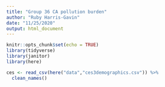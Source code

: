 ```yaml
---
title: "Group 36 CA pollution burden"
author: "Ruby Harris-Gavin"
date: "11/25/2020"
output: html_document
---
```


```r
knitr::opts_chunk$set(echo = TRUE)
library(tidyverse)
library(janitor)
library(here)
```

```r
ces <- read_csv(here("data","ces3demographics.csv")) %>% 
  clean_names()
```

